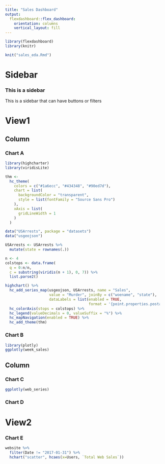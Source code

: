 ```yaml
---
title: "Sales Dashboard"
output: 
  flexdashboard::flex_dashboard:
    orientation: columns
    vertical_layout: fill
---
```


```r
library(flexdashboard)
library(knitr)
```

```r
knit("sales_eda.Rmd")
```

Sidebar {.sidebar}
=======================================================================

### This is a sidebar

This is a sidebar that can have buttons or filters

View1
=======================================================================

Column {data-width=600}
-----------------------------------------------------------------------

### Chart A

```r
library(highcharter)
library(viridisLite)

thm <- 
  hc_theme(
    colors = c("#1a6ecc", "#434348", "#90ed7d"),
    chart = list(
      backgroundColor = "transparent",
      style = list(fontFamily = "Source Sans Pro")
    ),
    xAxis = list(
      gridLineWidth = 1
    )
  )

data("USArrests", package = "datasets")
data("usgeojson")

USArrests <- USArrests %>%
  mutate(state = rownames(.))

n <- 4
colstops <- data.frame(
  q = 0:n/n,
  c = substring(viridis(n + 1), 0, 7)) %>%
  list.parse2()

highchart() %>%
  hc_add_series_map(usgeojson, USArrests, name = "Sales",
                    value = "Murder", joinBy = c("woename", "state"),
                    dataLabels = list(enabled = TRUE,
                                      format = '{point.properties.postalcode}')) %>%
  hc_colorAxis(stops = colstops) %>%
  hc_legend(valueDecimals = 0, valueSuffix = "%") %>%
  hc_mapNavigation(enabled = TRUE) %>%
  hc_add_theme(thm)
```

### Chart B

```r
library(plotly)
ggplotly(week_sales)
```


Column {.tabset data-width=400}
-----------------------------------------------------------------------

### Chart C

```r

ggplotly(web_series)
```


### Chart D

View2
=======================================================================

### Chart E
```r
website %>% 
  filter(Date != "2017-01-31") %>%
  hchart("scatter", hcaes(x=Users, `Total Web Sales`))
```

